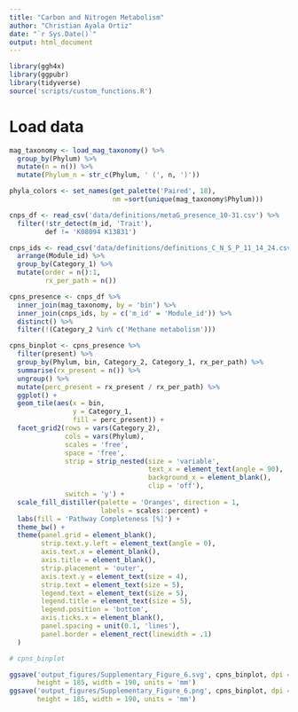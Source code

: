 ```yaml
---
title: "Carbon and Nitrogen Metabolism"
author: "Christian Ayala Ortiz"
date: "`r Sys.Date()`"
output: html_document
---
```


```r
library(ggh4x)
library(ggpubr)
library(tidyverse)
source('scripts/custom_functions.R')
```


# Load data

```r
mag_taxonomy <- load_mag_taxonomy() %>% 
  group_by(Phylum) %>% 
  mutate(n = n()) %>% 
  mutate(Phylum_n = str_c(Phylum, ' (', n, ')'))

phyla_colors <- set_names(get_palette('Paired', 18),
                          nm =sort(unique(mag_taxonomy$Phylum)))

cnps_df <- read_csv('data/definitions/metaG_presence_10-31.csv') %>% 
  filter(!str_detect(m_id, 'Trait'),
         def != 'K08094 K13831')

cnps_ids <- read_csv('data/definitions/definitions_C_N_S_P_11_14_24.csv') %>% 
  arrange(Module_id) %>% 
  group_by(Category_1) %>% 
  mutate(order = n():1,
         rx_per_path = n())
```

```r
cpns_presence <- cnps_df %>% 
  inner_join(mag_taxonomy, by = 'bin') %>% 
  inner_join(cnps_ids, by = c('m_id' = 'Module_id')) %>% 
  distinct() %>% 
  filter(!(Category_2 %in% c('Methane metabolism')))

cpns_binplot <- cpns_presence %>% 
  filter(present) %>% 
  group_by(Phylum, bin, Category_2, Category_1, rx_per_path) %>% 
  summarise(rx_present = n()) %>% 
  ungroup() %>% 
  mutate(perc_present = rx_present / rx_per_path) %>% 
  ggplot() +
  geom_tile(aes(x = bin,
                y = Category_1,
                fill = perc_present)) +
  facet_grid2(rows = vars(Category_2),
              cols = vars(Phylum),
              scales = 'free',
              space = 'free',
              strip = strip_nested(size = 'variable',
                                   text_x = element_text(angle = 90),
                                   background_x = element_blank(),
                                   clip = 'off'),
              switch = 'y') +
  scale_fill_distiller(palette = 'Oranges', direction = 1,
                       labels = scales::percent) +
  labs(fill = 'Pathway Completeness [%]') +
  theme_bw() +
  theme(panel.grid = element_blank(),
        strip.text.y.left = element_text(angle = 0),
        axis.text.x = element_blank(),
        axis.title = element_blank(),
        strip.placement = 'outer',
        axis.text.y = element_text(size = 4),
        strip.text = element_text(size = 5),
        legend.text = element_text(size = 5),
        legend.title = element_text(size = 5),
        legend.position = 'bottom',
        axis.ticks.x = element_blank(),
        panel.spacing = unit(0.1, 'lines'),
        panel.border = element_rect(linewidth = .1)
  ) 

# cpns_binplot

ggsave('output_figures/Supplementary_Figure_6.svg', cpns_binplot, dpi = 300,
       height = 185, width = 190, units = 'mm')
ggsave('output_figures/Supplementary_Figure_6.png', cpns_binplot, dpi = 300,
       height = 185, width = 190, units = 'mm')
```



